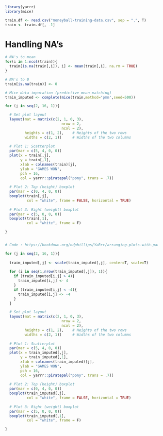 ```r
library(yarrr)
library(mice)

train.df <- read.csv("moneyball-training-data.csv", sep = ",", T)
train <- train.df[, -1]
```


# Handling NA's

```r
# NA's to mean
for(i in 1:ncol(train)){
  train[is.na(train[,i]), i] <- mean(train[,i], na.rm = TRUE)
}

# NA's to 0
train[is.na(train)] <- 0

# Mice data imputation (predictive mean matching)
train_imputed <- complete(mice(train,method='pmm',seed=500))
```


```r
for (j in seq(2, 16, 1)){

  # Set plot layout
  layout(mat = matrix(c(2, 1, 0, 3), 
                          nrow = 2, 
                          ncol = 2),
         heights = c(1, 2),    # Heights of the two rows
         widths = c(2, 1))     # Widths of the two columns
  
  # Plot 1: Scatterplot
  par(mar = c(5, 4, 0, 0))
  plot(x = train[,j], 
       y = train[,1],
       xlab = colnames(train)[j], 
       ylab = "GAMES WON", 
       pch = 16, 
       col = yarrr::piratepal("pony", trans = .7))
  
  # Plot 2: Top (height) boxplot
  par(mar = c(0, 4, 0, 0))
  boxplot(train[,j],
          col = "white", frame = FALSE, horizontal = TRUE)
  
  # Plot 3: Right (weight) boxplot
  par(mar = c(5, 0, 0, 0))
  boxplot(train[,1],
          col = "white", frame = F)

}


# Code : https://bookdown.org/ndphillips/YaRrr/arranging-plots-with-parmfrow-and-layout.html
```


```r
for (j in seq(2, 16, 1)){
  
  train_imputed[,j] <- scale(train_imputed[,j], center=T, scale=T)
  
  for (i in seq(1,nrow(train_imputed[,j]), 1)){
    if (train_imputed[i,j] > 4){
      train_imputed[i,j] <- 4
    }
    if (train_imputed[i,j] < -4){
      train_imputed[i,j] <- -4
    }
  }

  # Set plot layout
  layout(mat = matrix(c(2, 1, 0, 3), 
                          nrow = 2, 
                          ncol = 2),
         heights = c(1, 2),    # Heights of the two rows
         widths = c(2, 1))     # Widths of the two columns
  
  # Plot 1: Scatterplot
  par(mar = c(5, 4, 0, 0))
  plot(x = train_imputed[,j], 
       y = train_imputed[,1],
       xlab = colnames(train_imputed)[j], 
       ylab = "GAMES WON", 
       pch = 16, 
       col = yarrr::piratepal("pony", trans = .7))
  
  # Plot 2: Top (height) boxplot
  par(mar = c(0, 4, 0, 0))
  boxplot(train_imputed[,j],
          col = "white", frame = FALSE, horizontal = TRUE)
  
  # Plot 3: Right (weight) boxplot
  par(mar = c(5, 0, 0, 0))
  boxplot(train_imputed[,1],
          col = "white", frame = F)

}
```
